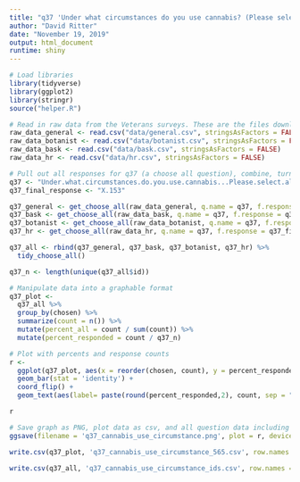 ```yaml
---
title: "q37 'Under what circumstances do you use cannabis? (Please select all that apply)' (Veterans)"
author: "David Ritter"
date: "November 19, 2019"
output: html_document
runtime: shiny
---
```


```r
# Load libraries
library(tidyverse)
library(ggplot2)
library(stringr)
source("helper.R")
```

```r
# Read in raw data from the Veterans surveys. These are the files downloaded from survey monkey saved as a .csv
raw_data_general <- read.csv("data/general.csv", stringsAsFactors = FALSE)
raw_data_botanist <- read.csv("data/botanist.csv", stringsAsFactors = FALSE)
raw_data_bask <- read.csv("data/bask.csv", stringsAsFactors = FALSE)
raw_data_hr <- read.csv("data/hr.csv", stringsAsFactors = FALSE)
```

```r
# Pull out all responses for q37 (a choose all question), combine, turn into a tidy data format for further processing then determine 'question n'
q37 <- "Under.what.circumstances.do.you.use.cannabis...Please.select.all.that.apply." 
q37_final_response <- "X.153"

q37_general <- get_choose_all(raw_data_general, q.name = q37, f.response = q37_final_response)
q37_bask <- get_choose_all(raw_data_bask, q.name = q37, f.response = q37_final_response)
q37_botanist <- get_choose_all(raw_data_botanist, q.name = q37, f.response = q37_final_response)
q37_hr <- get_choose_all(raw_data_hr, q.name = q37, f.response = q37_final_response)

q37_all <- rbind(q37_general, q37_bask, q37_botanist, q37_hr) %>%
  tidy_choose_all()

q37_n <- length(unique(q37_all$id))
```

```r
# Manipulate data into a graphable format
q37_plot <-
  q37_all %>%
  group_by(chosen) %>%
  summarize(count = n()) %>%
  mutate(percent_all = count / sum(count)) %>%
  mutate(percent_responded = count / q37_n)
```

```r
# Plot with percents and response counts
r <- 
  ggplot(q37_plot, aes(x = reorder(chosen, count), y = percent_responded)) +
  geom_bar(stat = 'identity') +
  coord_flip() +
  geom_text(aes(label= paste(round(percent_responded,2), count, sep = "***")))

r
```

```r
# Save graph as PNG, plot data as csv, and all question data including response IDs as csv (save question n and N at end of plot file as "_x.x")
ggsave(filename = 'q37_cannabis_use_circumstance.png', plot = r, device = 'png')

write.csv(q37_plot, 'q37_cannabis_use_circumstance_565.csv', row.names = FALSE)

write.csv(q37_all, 'q37_cannabis_use_circumstance_ids.csv', row.names = FALSE)
```
